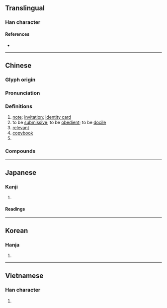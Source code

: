 {{character info/new}}
==Translingual==

===Han character===
{{Han char|rn=50|rad=巾|as=05|sn=8|four=41260|canj=LBYR|ids=⿰巾占}}

====References====
* {{Han ref|kx=0330.010|dkj=08849|dj=0635.200|hdz=10733.060|uh=5E16|ud=24086|bh=A9AB|bd=43435}}

----

==Chinese==
{{zh-forms}}

===Glyph origin===
{{Han etym}}

===Pronunciation===
{{zh-pron
|m=tiē,tiè,tiě
|m_note=tiē - "obedient, docile, relevant"; tiè - "copybook"; tiě - other senses
|c=tip3
|mn=thiap
|mc=y
|oc=y
|ma=
|cat=n,a,cl
}}

===Definitions===
{{zh-hanzi}}

# [[note]]; [[invitation]]; [[identity card]]
# to be [[submissive]]; to be [[obedient]]; to be [[docile]]
# [[relevant]]
# [[copybook]]
# {{zh-classifier|[[doses]] of herbal medicine}}

===Compounds===
{{zh-der|下帖子|中秋帖|二王帖|伯遠帖|何如帖|俛首帖耳|俯首帖耳|免帖|全帖|八字全帖|八字帖|六帖|券帖|匿名揭帖|十七帖|南帖|反輸一帖|叢帖|吉帖|名帖|告喪帖|唐臨晉帖|喜帖|喪亂帖|回帖|執憑文帖|堂帖|報喪帖|報帖|大補帖|大觀帖|妥帖|字帖|安家帖|安帖|官帖|宜春帖|寧帖|小帖兒|帖伏|帖兒|帖子|帖子詞|帖學|帖帖|帖息|帖括|帖括業|帖服|帖木兒|帖然|帖耳|帖花黃|帖騎|幫帖|平安帖|平帖|平復帖|庚帖|房帖|手帖|抬帖|招帖|拜帖|括帖|換帖|換帖兄弟|揭帖|摹帖|月儀帖|服帖|柬帖|榜帖|沒頭帖子|法帖|泥金帖子|淳化閣帖|淳熙閣帖|無名帖|照帖|爭坐位帖|牓帖|留帖|畫帖|發草帖|白孔六帖|白帖|碑帖|禊帖|稟帖|空帖拜年|筆帖式|簡帖|紅綠帖子|絳帖|繡帖兒|羌帖|臨帖|自敘帖|蘭亭帖|號帖|蜀素帖|解帖|訂婚柬帖|評書帖|試帖|說帖|請帖|諭帖|謝帖|軍帖|鈞帖|門帖|領帖|飛帖|駕帖|鴨頭丸帖|鵝群帖|黑帖|龍鳳帖}}

----

==Japanese==

===Kanji===
{{ja-kanji|grade=|rs=巾05}}

# {{defn|lang=ja|sort=巾05}}

====Readings====
{{ja-readings
|goon=ちょう<てふ
|kanon=ちょう<てふ
|kanyoon=じょう<でふ
|kun=かきもの
}}

----

==Korean==

===Hanja===
{{ko-hanja|hangeul=[[첩]], [[체]]|rv=cheop, che|mr=ch'ŏp, ch'e}}

# {{defn|lang=ko|sort=巾05}}

----

==Vietnamese==

===Han character===
{{vi-readings|rs=巾05|hanviet=thiếp}}

# {{defn|lang=vi|sort=巾05}}